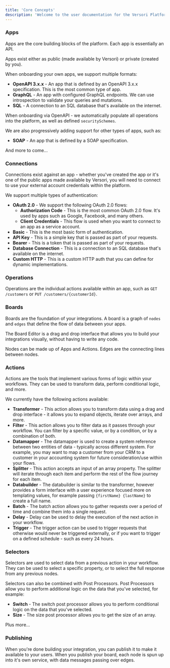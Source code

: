 ```yaml
---
title: 'Core Concepts'
description: 'Welcome to the user documentation for the Versori Platform'
---
```


### Apps

Apps are the core building blocks of the platform. Each app is essentially an API.

Apps exist either as public (made available by Versori) or private (created by you).

When onboarding your own apps, we support multiple formats:

-   **OpenAPI 3.x.x** - An app that is defined by an OpenAPI 3.x.x specification. This is the most common type of app.
-   **GraphQL** - An app with configured GraphQL endpoints. We can use introspection to validate your queries and
    mutations.
-   **SQL** - A connection to an SQL database that's available on the internet.

When onboarding via OpenAPI - we automatically populate all operations into the platform, as well as defined
`securitySchemes`.

We are also progressively adding support for other types of apps, such as:

-   **SOAP** - An app that is defined by a SOAP specification.

And more to come...

### Connections

Connections exist against an app - whether you've created the app or it's one of the public apps made available by
Versori, you will need to connect to use your external account credentials within the platform.

We support multiple types of authentication:

-   **OAuth 2.0** - We support the following OAuth 2.0 flows:
    -   **Authorization Code** - This is the most common OAuth 2.0 flow. It's used by apps such as Google, Facebook, and
        many others.
    -   **Client Credentials** - This flow is used when you want to connect to an app as a service account.
-   **Basic** - This is the most basic form of authentication.
-   **API Key** - This is a simple key that is passed as part of your requests.
-   **Bearer** - This is a token that is passed as part of your requests.
-   **Database Connection** - This is a connection to an SQL database that's available on the internet.
-   **Custom HTTP** - This is a custom HTTP auth that you can define for dynamic implementations.

### Operations

Operations are the individual actions available within an app, such as `GET /customers` or
`PUT /customers/{customerId}`.

### Boards

Boards are the foundation of your integrations. A board is a graph of `nodes` and `edges` that define the flow of data
between your apps.

The Board Editor is a drag and drop interface that allows you to build your integrations visually, without having to
write any code.

Nodes can be made up of Apps and Actions. Edges are the connecting lines between nodes.

### Actions

Actions are the tools that implement various forms of logic within your workflows. They can be used to transform data,
perform conditional logic, and more.

We currently have the following actions available:

-   **Transformer** - This action allows you to transform data using a drag and drop interface - it allows you to expand
    objects, iterate over arrays, and more.
-   **Filter** - This action allows you to filter data as it passes through your workflow. You can filter by a specific
    value, or by a condition, or by a combination of both.
-   **Datamapper** - The datamapper is used to create a system reference between two entities of data - typically across
    different system. For example, you may want to map a customer from your CRM to a customer in your accounting system
    for future consideration/use within your flows.
-   **Splitter** - This action accepts an input of an array property. The splitter will iterate through each item and
    perform the rest of the flow journey for each item.
-   **Databuilder** - The databuilder is similar to the transformer, however provides a form interface with a user
    experience focused more on templating values, for example passing `{firstName} {lastName}` to create a full name.
-   **Batch** - The batch action allows you to gather requests over a period of time and combine them into a single
    request.
-   **Delay** - Delay can be used to delay the execution of the next action in your workflow.
-   **Trigger** - The trigger action can be used to trigger requests that otherwise would never be triggered externally,
    or if you want to trigger on a defined schedule - such as every 24 hours.

### Selectors

Selectors are used to select data from a previous action in your workflow. They can be used to select a specific
property, or to select the full response from any previous nodes.

Selectors can also be combined with Post Processors. Post Processors allow you to perform additional logic on the data
that you've selected, for example:

-   **Switch** - The switch post processor allows you to perform conditional logic on the data that you've selected.
-   **Size** - The size post processor allows you to get the size of an array.

Plus more...

### Publishing

When you're done building your integration, you can publish it to make it available to your users. When you publish your
board, each node is spun up into it's own service, with data messages passing over edges.
